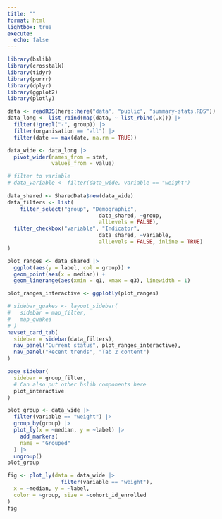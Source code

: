 ```yaml
---
title: ""
format: html
lightbox: true
execute: 
  echo: false
---
```


```r
library(bslib)
library(crosstalk)
library(tidyr)
library(purrr)
library(dplyr)
library(ggplot2)
library(plotly)

data <- readRDS(here::here("data", "public", "summary-stats.RDS"))
data_long <- list_rbind(map(data, ~ list_rbind(.x))) |>
  filter(!grepl("-", group)) |> 
  filter(organisation == "all") |> 
  filter(date == max(date, na.rm = TRUE))

data_wide <- data_long |> 
  pivot_wider(names_from = stat, 
              values_from = value)

# filter to variable
# data_variable <- filter(data_wide, variable == "weight")
           
data_shared <- SharedData$new(data_wide)
data_filters <- list(
    filter_select("group", "Demographic", 
                             data_shared, ~group, 
                             allLevels = FALSE),
  filter_checkbox("variable", "Indicator", 
                             data_shared, ~variable, 
                             allLevels = FALSE, inline = TRUE)
)
```

```r
plot_ranges <- data_shared |> 
  ggplot(aes(y = label, col = group)) +
  geom_point(aes(x = median)) +
  geom_linerange(aes(xmin = q1, xmax = q3), linewidth = 1) 

plot_ranges_interactive <- ggplotly(plot_ranges)
```

```r
# sidebar_quakes <- layout_sidebar(
#   sidebar = map_filter,
#   map_quakes
# )
navset_card_tab(
  sidebar = sidebar(data_filters),
  nav_panel("Current status", plot_ranges_interactive),
  nav_panel("Recent trends", "Tab 2 content")
)
```



```r
page_sidebar(
  sidebar = group_filter,
  # Can also put other bslib components here
  plot_interactive
)
```

```r
plot_group <- data_wide |> 
  filter(variable == "weight") |> 
  group_by(group) |> 
  plot_ly(x = ~median, y = ~label) |> 
    add_markers(
    name = "Grouped"
  ) |> 
  ungroup()
plot_group
```

```r
fig <- plot_ly(data = data_wide |> 
                 filter(variable == "weight"), 
  x = ~median, y = ~label,
  color = ~group, size = ~cohort_id_enrolled
)
fig
```

